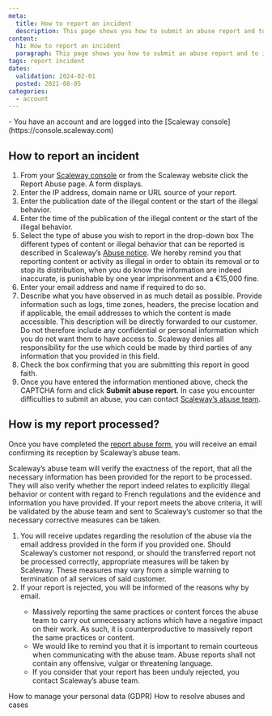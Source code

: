 ```yaml
---
meta:
  title: How to report an incident
  description: This page shows you how to submit an abuse report and to indicate how the report will be processed.
content:
  h1: How to report an incident
  paragraph: This page shows you how to submit an abuse report and to indicate how the report will be processed.
tags: report incident
dates:
  validation: 2024-02-01
  posted: 2021-08-05
categories:
  - account
---
```


<Message type="requirement">
  - You have an account and are logged into the [Scaleway console](https://console.scaleway.com)
</Message>

## How to report an incident
1. From your [Scaleway console](https://console.scaleway.com) or from the Scaleway website click the Report Abuse page. A form displays.
2. Enter the IP address, domain name or URL source of your report.
3. Enter the publication date of the illegal content or the start of the illegal behavior.
4. Enter the time of the publication of the illegal content or the start of the illegal behavior.
5. Select the type of abuse you wish to report in the drop-down box
    <Message type="tip">
      The different types of content or illegal behavior that can be reported is described in Scaleway’s [Abuse notice](https://www.scaleway.com/en/abuse-notice/).
    </Message>
    <Message type="important">
      We hereby remind you that reporting content or activity as illegal in order to obtain its removal or to stop its distribution, when you do know the information are indeed inaccurate, is punishable by one year imprisonment and a €15,000 fine.
    </Message>
6. Enter your email address and name if required to do so.
7. Describe what you have observed in as much detail as possible. Provide information such as logs, time zones, headers, the precise location and if applicable, the email addresses to which the content is made accessible.
    <Message type="important">
      This description will be directly forwarded to our customer. Do not therefore include any confidential or personal information which you do not want them to have access to. 
      Scaleway denies all responsibility for the use which could be made by third parties of any information that you provided in this field.
    </Message>
8. Check the box confirming that you are submitting this report in good faith.
9. Once you have entered the information mentioned above, check the CAPTCHA form and click **Submit abuse report**.
    <Message type="note">
      In case you encounter difficulties to submit an abuse, you can contact [Scaleway’s abuse team](https://www.scaleway.com/fr/contact-trust-et-safety/).
    </Message>

## How is my report processed?
Once you have completed the [report abuse form](https://abuse.scaleway.com/), you will receive an email confirming its reception by Scaleway’s abuse team.

Scaleway’s abuse team will verify the exactness of the report, that all the necessary information has been provided for the report to be processed. They will also verify whether the report indeed relates to explicitly illegal behavior or content with regard to French regulations and the evidence and information you have provided. If your report meets the above criteria, it will be validated by the abuse team and sent to Scaleway’s customer so that the necessary corrective measures can be taken.

1. You will receive updates regarding the resolution of the abuse via the email address provided in the form if you provided one.
    <Message type="note">
      Should Scaleway’s customer not respond, or should the transferred report not be processed correctly, appropriate measures will be taken by Scaleway. These measures may vary from a simple warning to termination of all services of said customer.
    </Message>
2. If your report is rejected, you will be informed of the reasons why by email.
    <Message type="note">
      * Massively reporting the same practices or content forces the abuse team to carry out unnecessary actions which have a negative impact on their work. As such, it is counterproductive to massively report the same practices or content.
      * We would like to remind you that it is important to remain courteous when communicating with the abuse team. Abuse reports shall not contain any offensive, vulgar or threatening language.
      * If you consider that your report has been unduly rejected, you contact Scaleway’s abuse team.
    </Message>

<Navigation title="See also">
  <PreviousButton to="/console/account/how-to/manage-my-personal-data-gdpr/">How to manage your personal data (GDPR)</PreviousButton>
  <NextButton to="/console/account/how-to/resolve-abuse">How to resolve abuses and cases</NextButton>
</Navigation>
